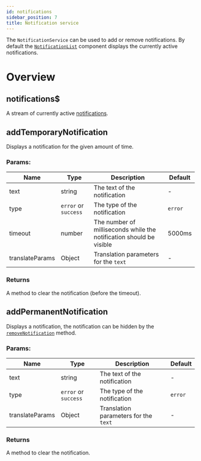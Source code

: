 ```yaml
---
id: notifications
sidebar_position: 7
title: Notification service
---
```


The `NotificationService` can be used to add or remove notifications. By default the [`NotificationList`](../components/notifications.mdx) component displays the currently active notifications.

# Overview

## notifications$

A stream of currently active [notifications](https://github.com/GetStream/stream-chat-angular/blob/master/projects/stream-chat-angular/src/lib/notification.service.ts).

## addTemporaryNotification

Displays a notification for the given amount of time.

### Params:

| Name            | Type                 | Description                                                         | Default |
| --------------- | -------------------- | ------------------------------------------------------------------- | ------- |
| text            | string               | The text of the notification                                        | -       |
| type            | `error` or `success` | The type of the notification                                        | `error` |
| timeout         | number               | The number of milliseconds while the notification should be visible | 5000ms  |
| translateParams | Object               | Translation parameters for the `text`                               | -       |

### Returns

A method to clear the notification (before the timeout).

## addPermanentNotification

Displays a notification, the notification can be hidden by the [`removeNotification`](./notifications.mdx/#removenotification) method.

### Params:

| Name            | Type                 | Description                           | Default |
| --------------- | -------------------- | ------------------------------------- | ------- |
| text            | string               | The text of the notification          | -       |
| type            | `error` or `success` | The type of the notification          | `error` |
| translateParams | Object               | Translation parameters for the `text` | -       |

### Returns

A method to clear the notification.
